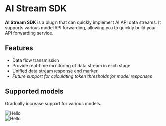 
# AI Stream SDK

**AI Stream SDK** is a plugin that can quickly implement AI API data streams. It supports various model API forwarding, allowing you to quickly build your API forwarding service.

## Features

- Data flow transmission
- Provide real-time monitoring of data stream in each stage
- [Unified data stream response end marker](/tips#unified-data-stream-response-end-marker)
- _Future support for calculating token thresholds for model responses_

## Supported models

Gradually increase support for various models.

<Cards num={2}>
  <Cards.Card image arrow title="OpenAI" href="/providers/openai">
    <div className="flex bg-white/80 items-center justify-center aspect-[2/1]">
      <Image src="/openai.svg" alt="Hello" width={124} height={35.8} />
    </div>
  </Cards.Card>
  <Cards.Card image arrow title="Azure OpenAI" href="/providers/azure">
    <div className="flex bg-white/80 items-center justify-center aspect-[2/1]">
      <Image src="/azure.svg" alt="Hello" width={124} height={35.8} />
    </div>
  </Cards.Card>
</Cards>
